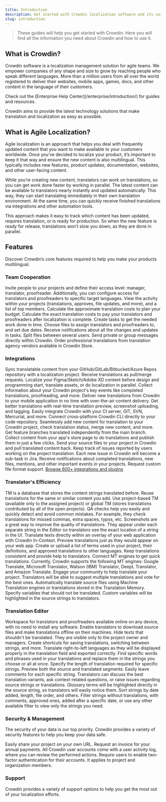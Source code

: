 ```yaml
---
title: Introduction
description: Get started with Crowdin localization software and its core features
slug: introduction
---
```



> These guides will help you get started with Crowdin. Here you will find all the information you need about Crowdin and how to use it.

## What is Crowdin?

Crowdin software is a localization management solution for agile teams. We empower companies of any shape and size to grow by reaching people who speak different languages. More than a million users from all over the world registered to deliver their websites, mobile apps, games, docs, and other content in the language of their customers.

<Aside title="Using Crowdin Enterprise?" type="tip">
  Check out the [Enterprise Help Center](/enterprise/introduction/) for guides and resources.
</Aside>

Crowdin aims to provide the latest technology solutions that make translation and localization as easy as possible.

## What is Agile Localization?

Agile localization is an approach that helps you deal with frequently updated content that you want to make available to your customers worldwide. Once you’ve decided to localize your product, it’s important to keep it that way and ensure the new content is also multilingual. This typically includes new features, product updates, documentation, websites, and other user-facing content.

While you’re creating new content, translators can work on translations, so you can get work done faster by working in parallel. The latest content can be available to translators nearly instantly and updated automatically. This way, they can start translating immediately in their own translation environment. At the same time, you can quickly receive finished translations via integrations and other automation tools.

This approach makes it easy to track which content has been updated, requires translation, or is ready for production. So when the new feature is ready for release, translations won’t slow you down, as they are done in parallel.

## Features

Discover Crowdin’s core features required to help you make your products multilingual.

### Team Cooperation

<CardGrid stagger>
  <Card title="Invite users">
    Invite people to your projects and define their access level: manager, translator, proofreader. Additionally, you can configure access for translators and proofreaders to specific target languages.
  </Card>
  <Card title="Basic reports">
    View the activity within your projects (translations, approves, file updates, and more), and a list of top members.
  </Card>
  <Card title="Advanced reports">
    Calculate the approximate translation costs to plan your budget. Calculate the exact translation costs to pay your translators and proofreaders after localization is complete.
  </Card>
  <Card title="Tasks">
    Create tasks to get the needed work done in time. Choose files to assign translators and proofreaders to, and set due dates. Receive notifications about all the changes and updates in tasks. Split files between several users.
  </Card>
  <Card title="Messages">
    Send private or group messages directly within Crowdin.
  </Card>
  <Card title="Translation vendor store">
    Order professional translations from translation agency vendors available in Crowdin Store.
  </Card>
</CardGrid>

### Integrations

<CardGrid stagger>
  <Card title="VCS">
    Sync translatable content from your GitHub/GitLab/Bitbucket/Azure Repos repository with a localization project. Receive translations as pull/merge requests.
  </Card>
  <Card title="Design">
    Localize your Figma/Sketch/Adobe XD content before design and programming start, translate assets, or do localization in parallel.
  </Card>
  <Card title="Webhooks">
    Collect information about your Crowdin project's key events like completed translations, proofreading, and more.
  </Card>
  <Card title="Mobile SDK">
    Deliver new translations from Crowdin to your mobile application in no time with over-the-air content delivery. Get better translations with real-time translation preview, screenshot uploading, and tagging.
  </Card>
  <Card title="CLI">
    Easily integrate Crowdin with your CI server, GIT, SVN, Mercurial, and more. Connect cross-platform Crowdin CLI directly to your code repository.
  </Card>
  <Card title="API">
    Seamlessly add new content for translation to your Crowdin project, check translation status, merge new content, and more.
  </Card>
  <Card title="Branches">
    Get feature branches translated independently from the main branch.
  </Card>
  <Card title="Google Play">
    Collect content from your app's store page to do translations and publish them in just a few clicks.
  </Card>
  <Card title="Android Studio/VS Code">
    Send your source files to your project in Crowdin and pull translated content back.
  </Card>
  <Card title="Jira Software">
    Keep track of issues reported by users working on the project translation. Each new issue in Crowdin will become a sub-task in Jira.
  </Card>
  <Card title="Slack">
    Receive notifications about completed translations, new files, mentions, and other important events in your projects.
  </Card>
  <Card title="Custom file formats">
    Request custom file format support.
  </Card>
  <Card title="And more">
    <a href="https://store.crowdin.com" target="_blank">Browse 600+ integrations and plugins</a>
  </Card>
</CardGrid>

### Translator's Efficiency

<CardGrid stagger>
  <Card title="Translation Memory (TM)">
    TM is a database that stores the content strings translated before. Reuse translations for the same or similar content you add. Use project-based TM (available only to the assigned project) or global TM (stores translations contributed by all of the open projects).
  </Card>
  <Card title="QA checks">
    QA checks help you easily and quickly detect and avoid common mistakes. For example, they check translations for missed commas, extra spaces, typos, etc.
  </Card>
  <Card title="Screenshots">
    Screenshots are a great way to improve the quality of translations. They appear under each separate string in the Editor so translators see the exact location of a string in the UI.
  </Card>
  <Card title="In-Context Visual Editor">
    Translate texts directly within an overlay of your web application with Crowdin In-Context. Preview translations just as they would appear on your web app.
  </Card>
  <Card title="Glossary">
    Create or upload a list of terms used in your project, their definitions, and approved translations to other languages. Keep translations consistent and provide help to translators.
  </Card>
  <Card title="Machine Translations">
    Connect MT engines to get quick translations. Currently, Crowdin supports the following MT engines: Google Translate, Microsoft Translator, Watson (IBM) Translator, DeepL Translator, and Amazon Translate.
  </Card>
  <Card title="Crowdsourcing">
    Engage your community to help translate your project. Translators will be able to suggest multiple translations and vote for the best ones.
  </Card>
  <Card title="Pre-translation">
    Automatically translate source files using Machine Translation engines or translations stored in the Translation Memory.
  </Card>
  <Card title="Custom Variables">
    Specify variables that should not be translated. Custom variables will be highlighted in the source strings to translators.
  </Card>
</CardGrid>

### Translation Editor

<CardGrid stagger>
  <Card title="Online Editor">
    Workspace for translators and proofreaders available online on any device, with no need to install any software.
  </Card>
  <Card title="Offline translation">
    Enable translators to download source files and make translations offline on their machines.
  </Card>
  <Card title="Hidden text">
    Hide texts that shouldn't be translated. They are visible only to the project owner and managers.
  </Card>
  <Card title="Customizable keyboard shortcuts">
    Create shortcuts for saving translations, switching between strings, and more.
  </Card>
  <Card title="Support for right-to-left languages">
    Translate right-to-left languages as they will be displayed properly in the translation field and exported correctly.
  </Card>
  <Card title="Search and replace">
    Find specific words and phrases used in your translations and replace them in the strings you choose or all at once.
  </Card>
  <Card title="Control over the length of the target segment">
    Specify the length of translation required for specific strings.
  </Card>
  <Card title="Preview for over 40 file formats">
    Preview both the source and translated segments.
  </Card>
  <Card title="Comments and issues">
    Easily leave comments for each specific string. Translators can discuss the best translation variants, ask context-related questions, or raise issues regarding source strings or translations.
  </Card>
  <Card title="Glossary highlight">
    Glossary terms will be highlighted directly in the source string, so translators will easily notice them.
  </Card>
  <Card title="Filtering options">
    Sort strings by date added, length, file order, and others. Filter strings without translations, with comments, approved ones, added after a specific date, or use any other available filter to view only the strings you need.
  </Card>
</CardGrid>

### Security & Management

The security of your data is our top priority. Crowdin provides a variety of security features to help you keep your data safe.

<CardGrid stagger>
  <Card title="Custom domain name">
    Easily share your project on your own URL.
  </Card>
  <Card title="Invoice billing">
    Request an invoice for your annual payments.
  </Card>
  <Card title="Security log">
    All Crowdin user accounts come with a user activity log, where you can review the performed actions.
  </Card>
  <Card title="Required two-factor authentication">
    Require users to enable two-factor authentication for their accounts. It applies to project and organization members.
  </Card>
</CardGrid>

### Support

Crowdin provides a variety of support options to help you get the most out of your localization efforts.

<CardGrid>
  <LinkCard
    title="Community Forum"
    description="Join the Crowdin Community Forum to discuss or browse the existing topics."
    href="https://community.crowdin.com/"
  />
  <LinkCard
    title="Email and chat support"
    description="Need help finding the answers in our Knowledge Base? Get in touch with us!"
    href="https://crowdin.com/contacts"
  />
  <LinkCard
    title="Crowdin Resources"
    description="Get industry insights, practical tips, and draw inspiration. We prepared webinars, e-books, and other content for you."
    href="https://crowdin.com/localization-best-practices"
  />
  <LinkCard
    title="Feature Request"
    description="Have an idea for a new feature or improvement? Share it with us!"
    href="https://crowdin.com/feature-request"
  />
</CardGrid>

<LinkCard
  title="Additional Support Services"
  description="Need help with translations, project setup, or other services? Check out our additional support services."
  href="/additional-support-services/"
/>
